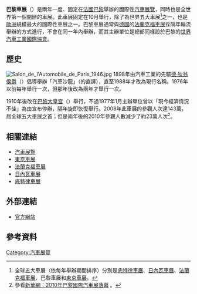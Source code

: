 '''巴黎車展'''（{{lang-fr|'''Mondial de l'Automobile'''}}）是兩年一度、固定在[[法國|法國]][[巴黎|巴黎]]舉辦的國際性[[汽車展覽|汽車展覽]]，同時也是全世界第一個開辦的車展。此車展固定在10月舉行，除了為世界五大車展<ref>全球五大車展（依每年舉辦期間排序）分別是[[底特律車展|底特律車展]]、[[日內瓦車展|日內瓦車展]]、[[法蘭克福車展|法蘭克福車展]]、巴黎車展和[[東京車展|東京車展]]。</ref>之一，也是[[歐洲|歐洲]]規模最大的國際性車展之一。巴黎車展通常與[[德國|德國]]的[[法蘭克福車展|法蘭克福車展]]採隔年輪流舉辦的方式進行，不會在同一年內舉辦，而其主辦單位是總部同樣設於巴黎的[[世界汽車工業國際協會|世界汽車工業國際協會]]。

==  歷史 ==
[[File:Salon_de_l'Automobile_de_Paris_1946.jpg|thumbnail]]
1898年由汽車工業的先驅[[德·狄翁|德·狄翁]][[侯爵|侯爵]]（{{lang|fr|Jules Félix Philippe Albert de Dion}}）倡導舉辦「汽車沙龍」（{{lang|fr|Salon de l'Automobile}}的直譯），直至1988年才改為現行名稱。1976年以前每年舉行一次，但那年後改為兩年才舉行一次。

1910年後改在[[巴黎大皇宫|巴黎大皇宫]]（{{lang|fr|Grand Palais des Champs-Elysées}}）舉行，不過1977年1月主辦單位曾以「現今經濟情況不佳」為由宣布停辦，隔年旋即恢復舉行。2008年此車展的參觀人次達143萬，居全球五大車展之首；但是兩年後的2010年參觀人數減少了約23萬人次<ref>參看[http://news.xinhuanet.com/auto/2010-10/18/c_12671686.htm 新華網：2010年巴黎國際汽車展落幕] {{Wayback|url=http://news.xinhuanet.com/auto/2010-10/18/c_12671686.htm |date=20170113191753 }}。</ref>。

== 相關連結 ==
* [[汽車展覽|汽車展覽]]
* [[東京車展|東京車展]]
* [[法蘭克福車展|法蘭克福車展]]
* [[日內瓦車展|日內瓦車展]]
* [[底特律車展|底特律車展]]

== 外部連結 ==
* {{fr}}[http://www.mondial-automobile.com/ 官方網站] {{Wayback|url=http://www.mondial-automobile.com/ |date=20110309100256 }}

== 參考資料 ==
{{reflist}}

{{世界知名汽车展览}}
{{法国汽车制造业}}
{{Authority control}}

[[Category:汽車展覽|Category:汽車展覽]]